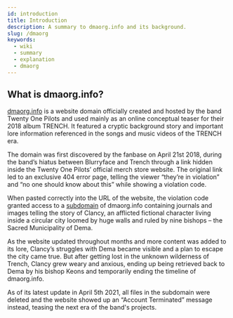 ```yaml
---
id: introduction
title: Introduction
description: A summary to dmaorg.info and its background.
slug: /dmaorg
keywords:
  - wiki
  - summary
  - explanation
  - dmaorg
---
```


## What is dmaorg.info?

[dmaorg.info](http://dmaorg.info) is a website domain officially created and hosted by the band Twenty One Pilots and used mainly as an online conceptual teaser for their 2018 album TRENCH. It featured a cryptic background story and important lore information referenced in the songs and music videos of the TRENCH era.

The domain was first discovered by the fanbase on April 21st 2018, during the band’s hiatus between Blurryface and Trench through a link hidden inside the Twenty One Pilots’ official merch store website. The original link led to an exclusive 404 error page, telling the viewer “they’re in violation” and “no one should know about this” while showing a violation code.

When pasted correctly into the URL of the website, the violation code granted access to a [subdomain](https://www.dmaorg.site/original/found/15398642_14/clancy.html) of dmaorg.info containing journals and images telling the story of Clancy, an afflicted fictional character living inside a circular city loomed by huge walls and ruled by nine bishops – the Sacred Municipality of Dema.

As the website updated throughout months and more content was added to its lore, Clancy’s struggles with Dema became visible and a plan to escape the city came true. But after getting lost in the unknown wilderness of Trench, Clancy grew weary and anxious, ending up being retrieved back to Dema by his bishop Keons and temporarily ending the timeline of dmaorg.info.

As of its latest update in April 5th 2021, all files in the subdomain were deleted and the website showed up an “Account Terminated” message instead, teasing the next era of the band's projects.
